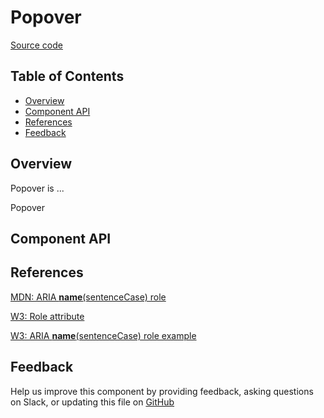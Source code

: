 
# Popover

[Source code](<https://github.com/leemonade/bubbles/tree/main/packages/components/overlay/Popover>)

## Table of Contents

<!-- START doctoc generated TOC please keep comment here to allow auto update -->
<!-- DON'T EDIT THIS SECTION, INSTEAD RE-RUN doctoc TO UPDATE -->

- [Overview](#overview)
- [Component API](#component-api)
- [References](#references)
- [Feedback](#feedback)

## Overview

Popover is ...

<ThemeProvider>
  <Popover>Popover</Popover>
</ThemeProvider>

## Component API

<Preview>
  <Story id="atoms-overlay-popover--playground" />
</Preview>

<Props of={Popover} />

## References

[MDN: ARIA **name**(sentenceCase) role](<https://developer.mozilla.org/en-US/docs/Web/Accessibility/ARIA/Roles/popover_role>)

[W3: Role attribute](https://www.w3.org/WAI/PF/HTML/wiki/RoleAttribute)

[W3: ARIA **name**(sentenceCase) role example](<https://www.w3.org/TR/2016/WD-wai-aria-practices-1.1-20160317/examples/popover/popover.html>)

## Feedback

Help us improve this component by providing feedback, asking questions on Slack, or updating this file on
[GitHub](<https://github.com/leemonade/bubbles/edit/main/packages/components/overlay/Popover.mdx>)
